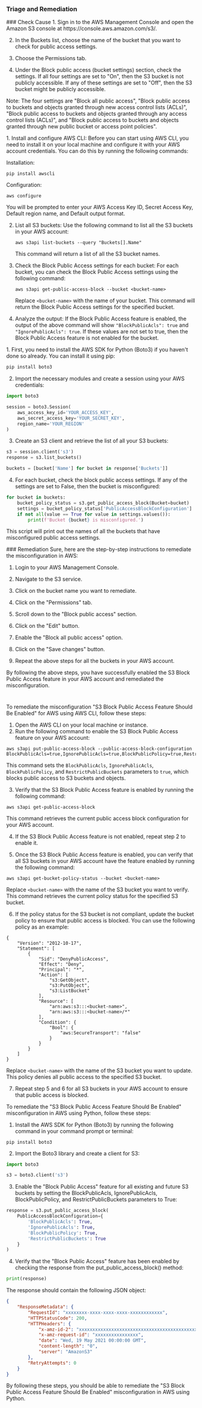 
### Triage and Remediation
<Tabs>

<Tab title='Cause'>
### Check Cause
<AccordionGroup>
<Accordion title='Using Console' defaultOpen='true'>
1. Sign in to the AWS Management Console and open the Amazon S3 console at https://console.aws.amazon.com/s3/.

2. In the Buckets list, choose the name of the bucket that you want to check for public access settings.

3. Choose the Permissions tab.

4. Under the Block public access (bucket settings) section, check the settings. If all four settings are set to "On", then the S3 bucket is not publicly accessible. If any of these settings are set to "Off", then the S3 bucket might be publicly accessible.

Note: The four settings are "Block all public access", "Block public access to buckets and objects granted through new access control lists (ACLs)", "Block public access to buckets and objects granted through any access control lists (ACLs)", and "Block public access to buckets and objects granted through new public bucket or access point policies".
</Accordion>

<Accordion title='Using CLI'>
1. Install and configure AWS CLI: Before you can start using AWS CLI, you need to install it on your local machine and configure it with your AWS account credentials. You can do this by running the following commands:

   Installation:
   ```
   pip install awscli
   ```
   Configuration:
   ```
   aws configure
   ```
   You will be prompted to enter your AWS Access Key ID, Secret Access Key, Default region name, and Default output format.

2. List all S3 buckets: Use the following command to list all the S3 buckets in your AWS account:

   ```
   aws s3api list-buckets --query "Buckets[].Name"
   ```
   This command will return a list of all the S3 bucket names.

3. Check the Block Public Access settings for each bucket: For each bucket, you can check the Block Public Access settings using the following command:

   ```
   aws s3api get-public-access-block --bucket <bucket-name>
   ```
   Replace `<bucket-name>` with the name of your bucket. This command will return the Block Public Access settings for the specified bucket.

4. Analyze the output: If the Block Public Access feature is enabled, the output of the above command will show `"BlockPublicAcls": true` and `"IgnorePublicAcls": true`. If these values are not set to true, then the Block Public Access feature is not enabled for the bucket.
</Accordion>

<Accordion title='Using Python'>
1. First, you need to install the AWS SDK for Python (Boto3) if you haven't done so already. You can install it using pip:

```python
pip install boto3
```

2. Import the necessary modules and create a session using your AWS credentials:

```python
import boto3

session = boto3.Session(
    aws_access_key_id='YOUR_ACCESS_KEY',
    aws_secret_access_key='YOUR_SECRET_KEY',
    region_name='YOUR_REGION'
)
```

3. Create an S3 client and retrieve the list of all your S3 buckets:

```python
s3 = session.client('s3')
response = s3.list_buckets()

buckets = [bucket['Name'] for bucket in response['Buckets']]
```

4. For each bucket, check the block public access settings. If any of the settings are set to False, then the bucket is misconfigured:

```python
for bucket in buckets:
    bucket_policy_status = s3.get_public_access_block(Bucket=bucket)
    settings = bucket_policy_status['PublicAccessBlockConfiguration']
    if not all(value == True for value in settings.values()):
        print(f'Bucket {bucket} is misconfigured.')
```

This script will print out the names of all the buckets that have misconfigured public access settings.
</Accordion>

</AccordionGroup>
</Tab>
<Tab title='Remediation'>
### Remediation

<AccordionGroup>
<Accordion title='Using Console' defaultOpen='true'>
Sure, here are the step-by-step instructions to remediate the misconfiguration in AWS:

1. Login to your AWS Management Console.

2. Navigate to the S3 service.

3. Click on the bucket name you want to remediate.

4. Click on the "Permissions" tab.

5. Scroll down to the "Block public access" section.

6. Click on the "Edit" button.

7. Enable the "Block all public access" option.

8. Click on the "Save changes" button.

9. Repeat the above steps for all the buckets in your AWS account.

By following the above steps, you have successfully enabled the S3 Block Public Access feature in your AWS account and remediated the misconfiguration.

#
</Accordion>

<Accordion title='Using CLI'>
To remediate the misconfiguration "S3 Block Public Access Feature Should Be Enabled" for AWS using AWS CLI, follow these steps:

1. Open the AWS CLI on your local machine or instance.
2. Run the following command to enable the S3 Block Public Access feature on your AWS account:

```
aws s3api put-public-access-block --public-access-block-configuration BlockPublicAcls=true,IgnorePublicAcls=true,BlockPublicPolicy=true,RestrictPublicBuckets=true
```

This command sets the `BlockPublicAcls`, `IgnorePublicAcls`, `BlockPublicPolicy`, and `RestrictPublicBuckets` parameters to `true`, which blocks public access to S3 buckets and objects.

3. Verify that the S3 Block Public Access feature is enabled by running the following command:

```
aws s3api get-public-access-block
```

This command retrieves the current public access block configuration for your AWS account.

4. If the S3 Block Public Access feature is not enabled, repeat step 2 to enable it.

5. Once the S3 Block Public Access feature is enabled, you can verify that all S3 buckets in your AWS account have the feature enabled by running the following command:

```
aws s3api get-bucket-policy-status --bucket <bucket-name>
```

Replace `<bucket-name>` with the name of the S3 bucket you want to verify. This command retrieves the current policy status for the specified S3 bucket.

6. If the policy status for the S3 bucket is not compliant, update the bucket policy to ensure that public access is blocked. You can use the following policy as an example:

```
{
    "Version": "2012-10-17",
    "Statement": [
        {
            "Sid": "DenyPublicAccess",
            "Effect": "Deny",
            "Principal": "*",
            "Action": [
                "s3:GetObject",
                "s3:PutObject",
                "s3:ListBucket"
            ],
            "Resource": [
                "arn:aws:s3:::<bucket-name>",
                "arn:aws:s3:::<bucket-name>/*"
            ],
            "Condition": {
                "Bool": {
                    "aws:SecureTransport": "false"
                }
            }
        }
    ]
}
```

Replace `<bucket-name>` with the name of the S3 bucket you want to update. This policy denies all public access to the specified S3 bucket.

7. Repeat step 5 and 6 for all S3 buckets in your AWS account to ensure that public access is blocked.
</Accordion>

<Accordion title='Using Python'>
To remediate the "S3 Block Public Access Feature Should Be Enabled" misconfiguration in AWS using Python, follow these steps:

1. Install the AWS SDK for Python (Boto3) by running the following command in your command prompt or terminal:
```
pip install boto3
```

2. Import the Boto3 library and create a client for S3:
```python
import boto3

s3 = boto3.client('s3')
```

3. Enable the "Block Public Access" feature for all existing and future S3 buckets by setting the BlockPublicAcls, IgnorePublicAcls, BlockPublicPolicy, and RestrictPublicBuckets parameters to True:
```python
response = s3.put_public_access_block(
    PublicAccessBlockConfiguration={
        'BlockPublicAcls': True,
        'IgnorePublicAcls': True,
        'BlockPublicPolicy': True,
        'RestrictPublicBuckets': True
    }
)
```

4. Verify that the "Block Public Access" feature has been enabled by checking the response from the put_public_access_block() method:
```python
print(response)
```

The response should contain the following JSON object:
```json
{
    "ResponseMetadata": {
        "RequestId": "xxxxxxxx-xxxx-xxxx-xxxx-xxxxxxxxxxxx",
        "HTTPStatusCode": 200,
        "HTTPHeaders": {
            "x-amz-id-2": "xxxxxxxxxxxxxxxxxxxxxxxxxxxxxxxxxxxxxxxxxxxxxxxxxxxxxxxxxxxxxxxx",
            "x-amz-request-id": "xxxxxxxxxxxxxxxx",
            "date": "Wed, 19 May 2021 00:00:00 GMT",
            "content-length": "0",
            "server": "AmazonS3"
        },
        "RetryAttempts": 0
    }
}
```

By following these steps, you should be able to remediate the "S3 Block Public Access Feature Should Be Enabled" misconfiguration in AWS using Python.
</Accordion>

</AccordionGroup>
</Tab>
</Tabs>
